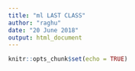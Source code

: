 ---
title: "ml LAST CLASS"
author: "raghu"
date: "20 June 2018"
output: html_document
---

```{r setup, include=FALSE}
knitr::opts_chunk$set(echo = TRUE)
```

```{r}

```

